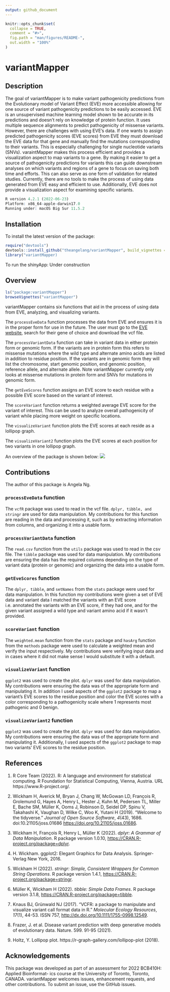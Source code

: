 ```yaml
---
output: github_document
---
```


<!-- README.md is generated from README.Rmd. Please edit that file -->

```r
knitr::opts_chunk$set(
  collapse = TRUE,
  comment = "#>",
  fig.path = "man/figures/README-",
  out.width = "100%"
)
```

# variantMapper

<!-- badges: start -->
<!-- badges: end -->

## Description

The goal of variantMapper is to make variant pathogenicity predictions from the Evolutionary model of Variant Effect (EVE) more accessible allowing for one source of variant pathogenicity predictions to be easily accessed.  EVE is an unsupervised machine learning model shown to be accurate in its predictions and doesn't rely on knowledge of protein function.  It uses multiple sequence alignments to predict pathogenicity of missense variants.  However, there are challenges with using EVE's data.  If one wants to assign predicted pathogenicity scores (EVE scores) from EVE they must download the EVE data for that gene and manually find the mutations corresponding to their variants.  This is especially challenging for single nucleotide variants (SNVs).  varaintMapper makes this process efficient and provides a visualization aspect to map variants to a gene.  By making it easier to get a source of pathogenicity predictions for variants this can guide downstream analyses on which variants and regions of a gene to focus on saving both time and efforts.  This can also serve as one form of validation for related studies.  Currently, there are no tools to make the process of using data generated from EVE easy and efficient to use.  Additionally, EVE does not provide a visualization aspect for examining specific variants.

```r
R version 4.2.1 (2022-06-23)
Platform: x86_64-apple-darwin17.0 
Running under: macOS Big Sur 11.5.2
```
## Installation

To install the latest version of the package:

```r
require("devtools")
devtools::install_github("theangelang/variantMapper", build_vignettes = TRUE)
library("variantMapper)
```

To run the shinyApp: Under construction

## Overview

```r
ls("package:variantMapper")
browseVignettes("variantMapper")
```

variantMapper contains six functions that aid in the process of using data from EVE, analyzing, and visualizing variants.

The `processEveData` function processes the data from EVE and ensures it is in the proper form for use in the future.  The user must go to the [EVE website](https://evemodel.org/), search for their gene of choice and download the vcf file.

The `processVariantData` function can take in variant data in either protein form or genomic form.  If the variants are in protein form this refers to missense mutations where the wild type and alternate amino acids are listed in addition to residue position.  If the variants are in genomic form they will list the chromosome, start genomic position, end genomic position, reference allele, and alternate allele.  Note variantMapper currently only looks at missense mutations in protein form and SNVs for mutations in genomic form.

The `getEveScores` function assigns an EVE score to each residue with a possible EVE score based on the variant of interest.

The `scoreVariant` function returns a weighted average EVE score for the variant of interest.  This can be used to analyze overall pathogenicity of variant while placing more weight on specific locations.

The `visualizeVariant` function plots the EVE scores at each reside as a lollipop graph.

The `visualizeVariant2` function plots the EVE scores at each position for two variants in one lollipop graph.

An overview of the package is shown below:
![](./inst/extdata/variantMapper_overview.png)

## Contributions
The author of this package is Angela Ng.

### `processEveData` function
The `vcfR` package was used to read in the vcf file.  `dplyr, tibble, and stringr` are used for data manipulation.  My contributions for this function are reading in the data and processing it, such as by extracting information from columns, and organizing it into a usable form.

### `processVariantData` function
The `read.csv` function from the `utils` package was used to read in the csv file.  The `tibble` package was used for data manipulation.  My contributions are ensuring the data has the required columns depending on the type of variant data (protein or genomic) and organizing the data into a usable form.

### `getEveScores` function
The `dplyr, tibble`, and `setNames` from the `stats` package were used for data manipulation.  In this function my contributions were given a set of EVE data and variant data I matched the variants with an EVE score i.e. annotated the variants with an EVE score, if they had one, and for the given variant assigned a wild type and variant amino acid if it wasn’t provided.

### `scoreVariant` function
The `weighted.mean` function from the `stats` package and `hasArg` function from the `methods` package were used to calculate a weighted mean and verify the input respectively.  My contributions were verifying input data and in cases where it did not make sense I would substitute it with a default.

### `visualizeVariant` function
`ggplot2` was used to create the plot.  `dplyr` was used for data manipulation.  My contributions were ensuring the data was of the appropriate form and manipulating it.  In addition I used aspects of the `ggplot2` package to map a variant’s EVE scores to the residue position and color the EVE scores with a color corresponding to a pathogenicity scale where 1 represents most pathogenic and 0 benign.

### `visualizeVariant2` function
`ggplot2` was used to create the plot.  `dplyr` was used for data manipulation.  My contributions were ensuring the data was of the appropriate form and manipulating it.  Additionally, I used aspects of the `ggplot2` package to map two variants’ EVE scores to the residue position.

## References

1. R Core Team (2022). R: A language and environment for statistical computing. R Foundation for Statistical
  Computing, Vienna, Austria. URL https://www.R-project.org/.
  
2. Wickham H, Averick M, Bryan J, Chang W, McGowan LD, François R, Grolemund G, Hayes A, Henry L, Hester J, Kuhn M,
  Pedersen TL, Miller E, Bache SM, Müller K, Ooms J, Robinson D, Seidel DP, Spinu V, Takahashi K, Vaughan D, Wilke
  C, Woo K, Yutani H (2019). “Welcome to the tidyverse.” _Journal of Open Source Software_, *4*(43), 1686.
  doi:10.21105/joss.01686 <https://doi.org/10.21105/joss.01686>.
  
3. Wickham H, François R, Henry L, Müller K (2022). _dplyr: A Grammar of Data Manipulation_. R package version
  1.0.10, <https://CRAN.R-project.org/package=dplyr>.
  
4. H. Wickham. ggplot2: Elegant Graphics for Data Analysis. Springer-Verlag New York, 2016.

5. Wickham H (2022). _stringr: Simple, Consistent Wrappers for Common String Operations_. R package version 1.4.1,
  <https://CRAN.R-project.org/package=stringr>.

6. Müller K, Wickham H (2022). _tibble: Simple Data Frames_. R package version 3.1.8,
  <https://CRAN.R-project.org/package=tibble>.

7.  Knaus BJ, Grünwald NJ (2017). “VCFR: a package to manipulate and visualize variant call format data in R.”
  _Molecular Ecology Resources_, *17*(1), 44-53. ISSN 757, <http://dx.doi.org/10.1111/1755-0998.12549>.
  
8. Frazer, J. et al. Disease variant prediction with deep generative models of evolutionary data. Nature. 599. 91-95 (2021).

9. Holtz, Y. Lollipop plot. https://r-graph-gallery.com/lollipop-plot (2018).
  
## Acknowledgements

This package was developed as part of an assessment for 2022 BCB410H: Applied Bioinformat-
ics course at the University of Toronto, Toronto, CANADA. variantMapper welcomes issues,
enhancement requests, and other contributions. To submit an issue, use the GitHub issues.
